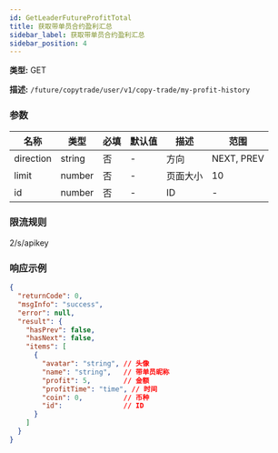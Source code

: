 ```yaml
---
id: GetLeaderFutureProfitTotal
title: 获取带单员合约盈利汇总
sidebar_label: 获取带单员合约盈利汇总
sidebar_position: 4
---
```


**类型:** GET

**描述:** `/future/copytrade/user/v1/copy-trade/my-profit-history`

### 参数

| 名称      | 类型   | 必填 | 默认值 | 描述     | 范围       |
| --------- | ------ | ---- | ------ | -------- | ---------- |
| direction | string | 否   | -      | 方向     | NEXT, PREV |
| limit     | number | 否   | -      | 页面大小 | 10         |
| id        | number | 否   | -      | ID       | -          |

### 限流规则

2/s/apikey

### 响应示例

```json
{
  "returnCode": 0,
  "msgInfo": "success",
  "error": null,
  "result": {
    "hasPrev": false,
    "hasNext": false,
    "items": [
      {
        "avatar": "string", // 头像
        "name": "string",   // 带单员昵称
        "profit": 5,        // 金额
        "profitTime": "time", // 时间
        "coin": 0,          // 币种
        "id":               // ID
      }
    ]
  }
}
```